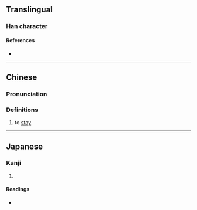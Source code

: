 {{character info}}
==Translingual==

===Han character===
{{Han char|rn=9|rad=人|as=14|sn=16|four=|canj=OFFD|ids=⿰亻榮}}

====References====
* {{Han ref|kx=0120.111|dkj=01242|dj=0254.070|hdz=10232.010|uh=511D|ud=20765}}

----

==Chinese==
{{zh-forms}}

===Pronunciation===
{{zh-pron
|m=qióng
|c=king4
|mc=
|oc=
|ma=
|cat=v
}}

===Definitions===
{{zh-hanzi}}

# to [[stay]]

----

==Japanese==

===Kanji===
{{ja-kanji|grade=|rs=人14}}

# {{rfdef|ja|sort=人14}}

====Readings====
* {{ja-readings|on=[[けい]] (kei)|kun=[[まつ]] (matsu)}}